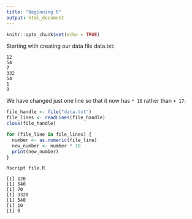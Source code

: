 ```yaml
---
title: "Beginning R"
output: html_document
---
```


```r
knitr::opts_chunk$set(echo = TRUE)
```

Starting with creating our data file data.txt:

```
12
54
7
332
54
1
0
```

We have changed just one line so that it now has `* 10` rather than `+ 17`:

```R
file_handle <- file("data.txt")
file_lines <- readLines(file_handle)
close(file_handle)

for (file_line in file_lines) {
  number <- as.numeric(file_line)
  new_number <- number * 10
  print(new_number)
}
```

```
Rscript file.R

[1] 120
[1] 540
[1] 70
[1] 3320
[1] 540
[1] 10
[1] 0
```

